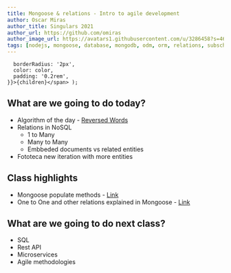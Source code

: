 ```yaml
---
title: Mongoose & relations - Intro to agile development
author: Oscar Miras
author_title: Singulars 2021
author_url: https://github.com/omiras
author_image_url: https://avatars1.githubusercontent.com/u/3286458?s=460&v=4
tags: [nodejs, mongoose, database, mongodb, odm, orm, relations, subschema, subdocument]
---
```


      borderRadius: '2px',
      color: color,
      padding: '0.2rem',
    }}>{children}</span> );

## __<Highlight color="#ff8000">What are we going to do today?</Highlight>__

* Algorithm of the day - [Reversed Words](https://www.codewars.com/kata/51c8991dee245d7ddf00000e)
* Relations in NoSQL 
    * 1 to Many
    * Many to Many
    * Embbeded documents vs related entities
* Fototeca new iteration with more entities

## __<Highlight color="#ff8000">Class highlights</Highlight>__ 

* Mongoose populate methods - [Link](https://mongoosejs.com/docs/populate.html)
* One to One and other relations explained in Mongoose - [Link](https://bezkoder.com/mongoose-one-to-one-relationship-example/)

## __<Highlight color="#ff8000">What are we going to do next class?</Highlight>__

* SQL 
* Rest API
* Microservices
* Agile methodologies




